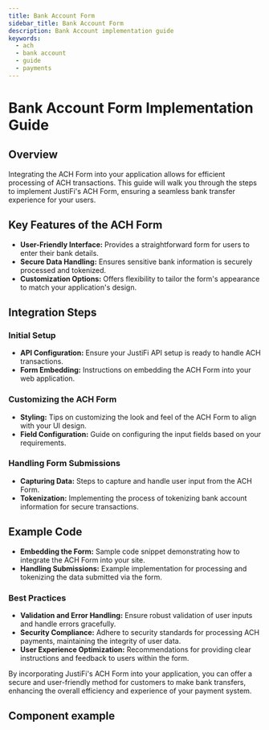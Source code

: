 ```yaml
---
title: Bank Account Form
sidebar_title: Bank Account Form
description: Bank Account implementation guide
keywords:
  - ach
  - bank account
  - guide
  - payments
---
```



# Bank Account Form Implementation Guide

## Overview

Integrating the ACH Form into your application allows for efficient processing of ACH transactions.
This guide will walk you through the steps to implement JustiFi's ACH Form, ensuring a seamless
bank transfer experience for your users.

## Key Features of the ACH Form

- **User-Friendly Interface:** Provides a straightforward form for users to enter their bank
  details.
- **Secure Data Handling:** Ensures sensitive bank information is securely processed and tokenized.
- **Customization Options:** Offers flexibility to tailor the form's appearance to match your
  application's design.

## Integration Steps

### Initial Setup

- **API Configuration:** Ensure your JustiFi API setup is ready to handle ACH transactions.
- **Form Embedding:** Instructions on embedding the ACH Form into your web application.

### Customizing the ACH Form

- **Styling:** Tips on customizing the look and feel of the ACH Form to align with your UI design.
- **Field Configuration:** Guide on configuring the input fields based on your requirements.

### Handling Form Submissions

- **Capturing Data:** Steps to capture and handle user input from the ACH Form.
- **Tokenization:** Implementing the process of tokenizing bank account information for secure
  transactions.

## Example Code

- **Embedding the Form:** Sample code snippet demonstrating how to integrate the ACH Form into
  your site.
- **Handling Submissions:** Example implementation for processing and tokenizing the data submitted
  via the form.

### Best Practices

- **Validation and Error Handling:** Ensure robust validation of user inputs and handle errors
  gracefully.
- **Security Compliance:** Adhere to security standards for processing ACH payments, maintaining
  the integrity of user data.
- **User Experience Optimization:** Recommendations for providing clear instructions and feedback
  to users within the form.

By incorporating JustiFi's ACH Form into your application, you can offer a secure and
user-friendly method for customers to make bank transfers, enhancing the overall efficiency and
experience of your payment system.

## Component example

<ACHForm />
